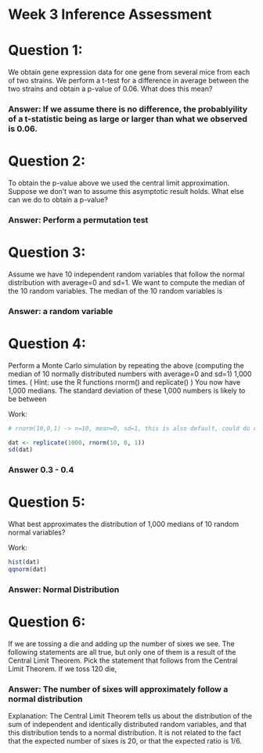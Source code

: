 Week 3 Inference Assessment
==========================================

# Question 1:

We obtain gene expression data for one gene from several mice from each of two strains. We perform a t-test for a difference in average between the two strains and obtain a p-value of 0.06. What does this mean?

### Answer: If we assume there is no difference, the probablyility of a t-statistic being as large or larger than what we observed is 0.06.

# Question 2:

To obtain the p-value above we used the central limit approximation. Suppose we don't wan to assume this asymptotic result holds. What else can we do to obtain a p-value?

### Answer: Perform a permutation test

# Question 3:

Assume we have 10 independent random variables that follow the normal distribution with average=0 and sd=1. We want to compute the median of the 10 random variables. The median of the 10 random variables is

### Answer: a random variable

# Question 4:

Perform a Monte Carlo simulation by repeating the above (computing the median of 10 normally distributed numbers with average=0 and sd=1) 1,000 times. ( Hint: use the R functions rnorm() and replicate() ) You now have 1,000 medians. The standard deviation of these 1,000 numbers is likely to be between

Work:

```{r}
# rnorm(10,0,1) -> n=10, mean=0, sd=1, this is also default, could do rnorm(10)

dat <- replicate(1000, rnorm(10, 0, 1))
sd(dat)

```

### Answer 0.3 - 0.4

# Question 5:

What best approximates the distribution of 1,000 medians of 10 random normal variables?

Work:

```{r}
hist(dat)
qqnorm(dat)
```

### Answer: Normal Distribution

# Question 6:

If we are tossing a die and adding up the number of sixes we see. The following statements are all true, but only one of them is a result of the Central Limit Theorem. Pick the statement that follows from the Central Limit Theorem. If we toss 120 die,

### Answer: The number of sixes will approximately follow a normal distribution

Explanation:
The Central Limit Theorem tells us about the distribution of the sum of independent and identically distributed random variables, and that this distribution tends to a normal distribution. It is not related to the fact that the expected number of sixes is 20, or that the expected ratio is 1/6.